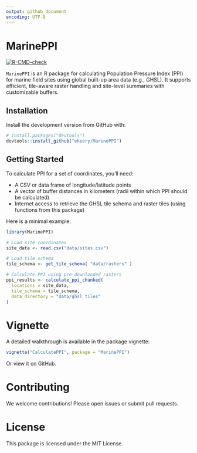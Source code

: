 ```yaml
---
output: github_document
encoding: UTF-8
---
```


<!-- README.md is generated from README.Rmd. Please edit that file -->

# MarinePPI

<!-- badges: start -->
[![R-CMD-check](https://github.com/eheery/MarinePPI/actions/workflows/R-CMD-check.yaml/badge.svg)](https://github.com/eheery/MarinePPI/actions/workflows/R-CMD-check.yaml)
<!-- badges: end -->

`MarinePPI` is an R package for calculating Population Pressure Index (PPI) for marine field sites using global built-up area data (e.g., GHSL). It supports efficient, tile-aware raster handling and site-level summaries with customizable buffers.

## Installation

Install the development version from GitHub with:

```r 
# install.packages("devtools")
devtools::install_github("eheery/MarinePPI")
```

## Getting Started

To calculate PPI for a set of coordinates, you'll need:

* A CSV or data frame of longitude/latitude points
* A vector of buffer distances in kilometers (radii within which PPI should be calculated)
* Internet access to retrieve the GHSL tile schema and raster tiles (using functions from this package)

Here is a minimal example:

```r 
library(MarinePPI)

# Load site coordinates
site_data <- read.csv("data/sites.csv")

# Load tile schema
tile_schema <- get_tile_schema( "data/rasters" )

# Calculate PPI using pre-downloaded rasters
ppi_results <- calculate_ppi_chunked(
  locations = site_data,
  tile_schema = tile_schema,
  data_directory = "data/ghsl_tiles"
)

```

# Vignette

A detailed walkthrough is available in the package vignette:

```r 
vignette("CalculatePPI", package = "MarinePPI")
```
Or view it on GitHub.

# Contributing

We welcome contributions! Please open issues or submit pull requests.

# License

This package is licensed under the MIT License.
